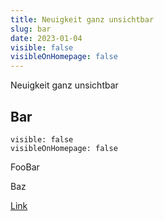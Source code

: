 ```yaml
---
title: Neuigkeit ganz unsichtbar
slug: bar
date: 2023-01-04
visible: false
visibleOnHomepage: false
---
```


Neuigkeit ganz unsichtbar

## Bar

```
visible: false
visibleOnHomepage: false
```

FooBar

Baz

[Link](/forschung)
